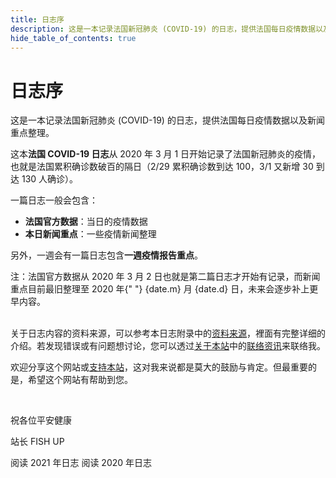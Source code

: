 ```yaml
---
title: 日志序
description: 这是一本记录法国新冠肺炎 (COVID-19) 的日志，提供法国每日疫情数据以及新闻重点整理
hide_table_of_contents: true
---
```



<h1 className="pages--h1">日志序</h1>

这是一本记录法国新冠肺炎 (COVID-19) 的日志，提供法国每日疫情数据以及新闻重点整理。

这本**法国 COVID-19 日志**从 2020 年 3 月 1 日开始记录了法国新冠肺炎的疫情，也就是法国累积确诊数破百的隔日（2/29 累积确诊数到达 100，3/1 又新增 30 到达 130 人确诊）。

一篇日志一般会包含：

- **法国官方数据**：当日的疫情数据
- **本日新闻重点**：一些疫情新闻整理

另外，一週会有一篇日志包含**一週疫情报告重点**。

<div className="comment--translc_gray">
  注：法国官方数据从 2020 年 3 月 2 日也就是第二篇日志才开始有记录，而新闻重点目前最旧整理至 2020 年{" "}
  <span>{date.m}</span> 月 <span>{date.d}</span> 日，未来会逐步补上更早内容。
</div>
<br />

关于日志内容的资料来源，可以参考本日志附录中的[资料来源](digest/sources)，裡面有完整详细的介绍。若发现错误或有问题想讨论，您可以透过[关于本站](about)中的[联络资讯](about#contact)来联络我。

欢迎分享这个网站或[支持本站](about#support-this-website)，这对我来说都是莫大的鼓励与肯定。但最重要的是，希望这个网站有帮助到您。

<br />

祝各位平安健康

站长 FISH UP

<div style={{ display: "flex", flexWrap: "wrap", alignItems: "center", justifyContent: "center" }}>
  <Link className="button button--primary button--lg margin--sm" to="/digest/2021/" title="开始阅读 2021 年日志">
    阅读 2021 年日志
  </Link>
  <Link
    className="button button--primary button--outline button--lg margin--sm"
    to="/digest/2020/december/31"
    title="开始阅读 2020 年日志"
  >
    阅读 2020 年日志
  </Link>
</div>
